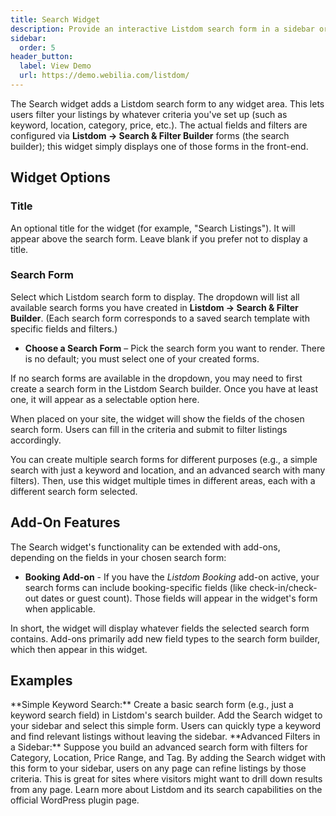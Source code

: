 ```yaml
---
title: Search Widget
description: Provide an interactive Listdom search form in a sidebar or widget area, allowing users to filter listings by various criteria (fields defined via Listdom's Search forms).
sidebar:
  order: 5
header_button:
  label: View Demo
  url: https://demo.webilia.com/listdom/
---
```



The Search widget adds a Listdom search form to any widget area. This lets users filter your listings by whatever criteria you've set up (such as keyword, location, category, price, etc.). The actual fields and filters are configured via **Listdom → Search & Filter Builder** forms (the search builder); this widget simply displays one of those forms in the front-end.

## Widget Options

### Title
An optional title for the widget (for example, "Search Listings"). It will appear above the search form. Leave blank if you prefer not to display a title.

### Search Form
Select which Listdom search form to display. The dropdown will list all available search forms you have created in **Listdom → Search & Filter Builder**. (Each search form corresponds to a saved search template with specific fields and filters.)

- **Choose a Search Form** – Pick the search form you want to render. There is no default; you must select one of your created forms.

If no search forms are available in the dropdown, you may need to first create a search form in the Listdom Search builder. Once you have at least one, it will appear as a selectable option here.

When placed on your site, the widget will show the fields of the chosen search form. Users can fill in the criteria and submit to filter listings accordingly.

<Aside type="tip">
You can create multiple search forms for different purposes (e.g., a simple search with just a keyword and location, and an advanced search with many filters). Then, use this widget multiple times in different areas, each with a different search form selected.
</Aside>

## Add-On Features

The Search widget's functionality can be extended with add-ons, depending on the fields in your chosen search form:

- **Booking Add-on** - If you have the _Listdom Booking_ add-on active, your search forms can include booking-specific fields (like check-in/check-out dates or guest count). Those fields will appear in the widget's form when applicable. <Badge text="Pro" />

In short, the widget will display whatever fields the selected search form contains. Add-ons primarily add new field types to the search form builder, which then appear in this widget.

## Examples

<CardGrid>
  <Card>
    **Simple Keyword Search:** Create a basic search form (e.g., just a keyword search field) in Listdom's search builder. Add the Search widget to your sidebar and select this simple form. Users can quickly type a keyword and find relevant listings without leaving the sidebar.
  </Card>
  <Card>
    **Advanced Filters in a Sidebar:** Suppose you build an advanced search form with filters for Category, Location, Price Range, and Tag. By adding the Search widget with this form to your sidebar, users on any page can refine listings by those criteria. This is great for sites where visitors might want to drill down results from any page.
  </Card>
</CardGrid>

<LinkCard href="https://wordpress.org/plugins/listdom/" title="Listdom Plugin Info">
Learn more about Listdom and its search capabilities on the official WordPress plugin page.
</LinkCard>

